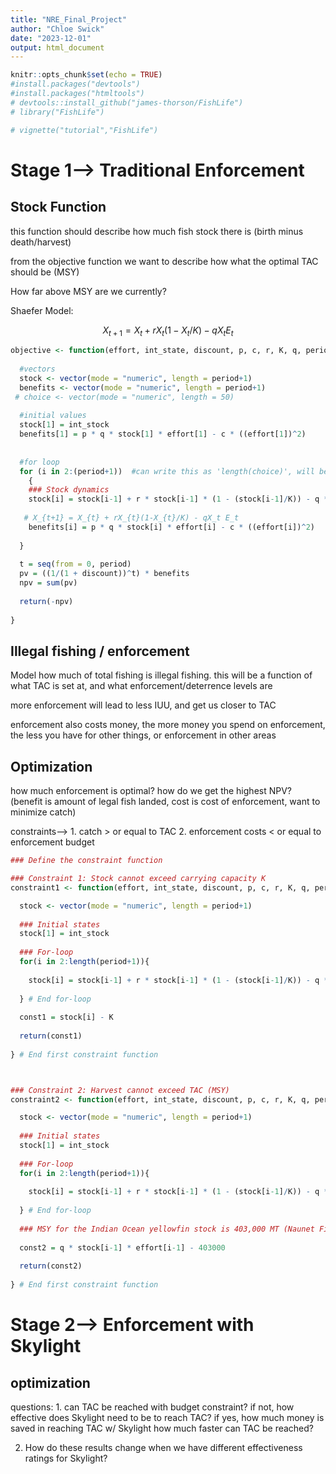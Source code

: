 ```yaml
---
title: "NRE_Final_Project"
author: "Chloe Swick"
date: "2023-12-01"
output: html_document
---
```


```r
knitr::opts_chunk$set(echo = TRUE)
#install.packages("devtools")
#install.packages("htmltools")
# devtools::install_github("james-thorson/FishLife")
# library("FishLife")
```


```r
# vignette("tutorial","FishLife")
```


# Stage 1--> Traditional Enforcement 

## Stock Function
this function should describe how much fish stock there is (birth minus death/harvest)

from the objective function we want to describe how what the optimal TAC should be (MSY)

How far above MSY are we currently? 

Shaefer Model: 

$$X_{t+1} = X_{t} + rX_{t}(1-X_{t}/K) - qX_t E_t$$

```r
objective <- function(effort, int_state, discount, p, c, r, K, q, period) {
  
  #vectors 
  stock <- vector(mode = "numeric", length = period+1)
  benefits <- vector(mode = "numeric", length = period+1)
 # choice <- vector(mode = "numeric", length = 50)
  
  #initial values
  stock[1] = int_stock
  benefits[1] = p * q * stock[1] * effort[1] - c * ((effort[1])^2)
 
  
  #for loop
  for (i in 2:(period+1))  #can write this as 'length(choice)', will be 50 because we are going to have 50 values of e
    {
    ### Stock dynamics
    stock[i] = stock[i-1] + r * stock[i-1] * (1 - (stock[i-1]/K)) - q * stock[i-1] * effort[i-1]
  
   # X_{t+1} = X_{t} + rX_{t}(1-X_{t}/K) - qX_t E_t
    benefits[i] = p * q * stock[i] * effort[i] - c * ((effort[i])^2)    
    
  }
  
  t = seq(from = 0, period) 
  pv = ((1/(1 + discount))^t) * benefits
  npv = sum(pv)
  
  return(-npv)
  
}
```

## Illegal fishing / enforcement 

Model how much of total fishing is illegal fishing. this will be a function of what TAC is set at, and what enforcement/deterrence levels are

more enforcement will lead to less IUU, and get us closer to TAC

enforcement also costs money, the more money you spend on enforcement, the less you have for other things, or enforcement in other areas 

## Optimization 

how much enforcement is optimal? how do we get the highest NPV? (benefit is amount of legal fish landed, cost is cost of enforcement, want to minimize catch)

constraints--> 
1. catch > or equal to TAC 
2. enforcement costs < or equal to enforcement budget 

```r
### Define the constraint function

### Constraint 1: Stock cannot exceed carrying capacity K
constraint1 <- function(effort, int_state, discount, p, c, r, K, q, period){

  stock <- vector(mode = "numeric", length = period+1)
  
  ### Initial states
  stock[1] = int_stock
  
  ### For-loop
  for(i in 2:length(period+1)){
    
    stock[i] = stock[i-1] + r * stock[i-1] * (1 - (stock[i-1]/K)) - q * stock[i-1] * effort[i-1]
  
  } # End for-loop
  
  const1 = stock[i] - K
  
  return(const1)
  
} # End first constraint function



### Constraint 2: Harvest cannot exceed TAC (MSY)
constraint2 <- function(effort, int_state, discount, p, c, r, K, q, period){

  stock <- vector(mode = "numeric", length = period+1)
  
  ### Initial states
  stock[1] = int_stock
  
  ### For-loop
  for(i in 2:length(period+1)){
    
    stock[i] = stock[i-1] + r * stock[i-1] * (1 - (stock[i-1]/K)) - q * stock[i-1] * effort[i-1]
  
  } # End for-loop
  
  ### MSY for the Indian Ocean yellowfin stock is 403,000 MT (Naunet Fisheries Consultants, 2021)
  
  const2 = q * stock[i-1] * effort[i-1] - 403000
  
  return(const2)
  
} # End first constraint function

```

# Stage 2--> Enforcement with Skylight 

## optimization 

questions: 
1. can TAC be reached with budget constraint? 
  if not, how effective does Skylight need to be to reach TAC? 
  if yes, how much money is saved in reaching TAC w/ Skylight 
          how much faster can TAC be reached? 
          
2. How do these results change when we have different effectiveness ratings for Skylight? 














